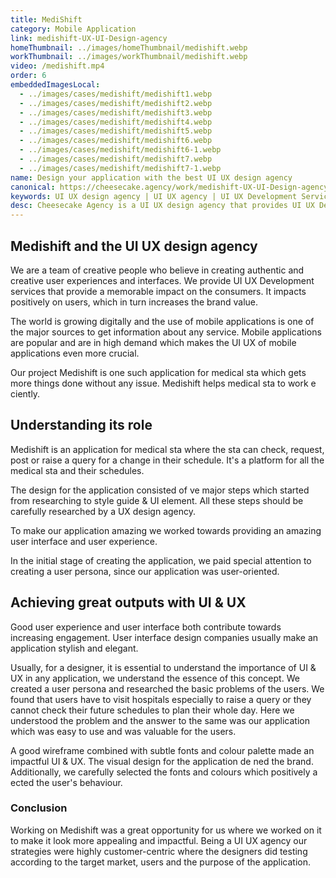 ```yaml
---
title: MediShift
category: Mobile Application
link: medishift-UX-UI-Design-agency
homeThumbnail: ../images/homeThumbnail/medishift.webp
workThumbnail: ../images/workThumbnail/medishift.webp
video: /medishift.mp4
order: 6
embeddedImagesLocal:
  - ../images/cases/medishift/medishift1.webp
  - ../images/cases/medishift/medishift2.webp
  - ../images/cases/medishift/medishift3.webp
  - ../images/cases/medishift/medishift4.webp
  - ../images/cases/medishift/medishift5.webp
  - ../images/cases/medishift/medishift6.webp
  - ../images/cases/medishift/medishift6-1.webp
  - ../images/cases/medishift/medishift7.webp
  - ../images/cases/medishift/medishift7-1.webp
name: Design your application with the best UI UX design agency
canonical: https://cheesecake.agency/work/medishift-UX-UI-Design-agency
keywords: UI UX design agency | UI UX agency | UI UX Development Services | user interface design companies | UX design Agency
desc: Cheesecake Agency is a UI UX design agency that provides UI UX Development services. We believe in creating minimal and creative designs that are user-friendly.
---
```



<section className="info-container">
  <div className="info-wrapper">
    <div className="case-text">
      <h1>Medishift and the UI UX design agency</h1>
      <p>
        We are a team of creative people who believe in creating authentic and
        creative user experiences and interfaces. We provide UI UX Development
        services that provide a memorable impact on the consumers. It impacts
        positively on users, which in turn increases the brand value.
      </p>
    </div>
  </div>
</section>

<div>
  <GatsbyImage alt="" image={getImage(props.imgs[0])} />
  <GatsbyImage alt="" image={getImage(props.imgs[1])} />
</div>

<section className="info-container">
  <div className="info-wrapper">
    <div className="case-text">
      <p>
        The world is growing digitally and the use of mobile applications is one
        of the major sources to get information about any service. Mobile
        applications are popular and are in high demand which makes the UI UX of
        mobile applications even more crucial.
      </p>
      <p>
        Our project Medishift is one such application for medical sta which gets
        more things done without any issue. Medishift helps medical sta to work
        e ciently.
      </p>
    </div>
  </div>
</section>

<div>
  <GatsbyImage alt="" image={getImage(props.imgs[2])} />
</div>

<section className="info-container">
  <div className="info-wrapper">
    <div className="case-text">
      <h2>Understanding its role</h2>
      <p>
        Medishift is an application for medical sta where the sta can check,
        request, post or raise a query for a change in their schedule. It's a
        platform for all the medical sta and their schedules.
      </p>
      <p>
        The design for the application consisted of ve major steps which started
        from researching to style guide & UI element. All these steps should be
        carefully researched by a UX design agency.
      </p>
      <p>
        To make our application amazing we worked towards providing an amazing
        user interface and user experience.
      </p>
      <p>
        In the initial stage of creating the application, we paid special
        attention to creating a user persona, since our application was
        user-oriented.
      </p>
    </div>
  </div>
</section>

<div>
  <GatsbyImage alt="" image={getImage(props.imgs[3])} />
</div>

<section className="info-container">
  <div className="info-wrapper">
    <div className="case-text">
      <h2>Achieving great outputs with UI & UX</h2>
      <p>
        Good user experience and user interface both contribute towards
        increasing engagement. User interface design companies usually make an
        application stylish and elegant.
      </p>
      <p>
        Usually, for a designer, it is essential to understand the importance of
        UI & UX in any application, we understand the essence of this concept.
        We created a user persona and researched the basic problems of the
        users. We found that users have to visit hospitals especially to raise a
        query or they cannot check their future schedules to plan their whole
        day. Here we understood the problem and the answer to the same was our
        application which was easy to use and was valuable for the users.
      </p>
    </div>
  </div>
</section>

<div>
  <GatsbyImage alt="" image={getImage(props.imgs[4])} />
</div>

<section className="info-container">
  <div className="info-wrapper">
    <div className="case-text">
      <p>
        A good wireframe combined with subtle fonts and colour palette made an
        impactful UI & UX. The visual design for the application de ned the
        brand. Additionally, we carefully selected the fonts and colours which
        positively a ected the user's behaviour.
      </p>
    </div>
  </div>
</section>

<div>
  <GatsbyImage alt="" image={getImage(props.imgs[5])} />
  <GatsbyImage alt="" image={getImage(props.imgs[6])} />
  <GatsbyImage alt="" image={getImage(props.imgs[7])} />
  <GatsbyImage alt="" image={getImage(props.imgs[8])} />
</div>

<section className="info-container">
  <div className="info-wrapper">
    <div className="case-text">
      <h3>Conclusion</h3>
      <p>
        Working on Medishift was a great opportunity for us where we worked on
        it to make it look more appealing and impactful. Being a UI UX agency
        our strategies were highly customer-centric where the designers did
        testing according to the target market, users and the purpose of the
        application.
      </p>
    </div>
  </div>
</section>
